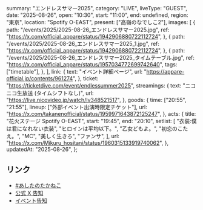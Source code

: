   summary: "エンドレスサマー2025",
  category: "LIVE",
  liveType: "GUEST",
  date: "2025-08-26",
  open: "10:30",
  start: "11:00",
  end: undefined,
  region: "東京",
  location: "Spotify O-EAST",
  present: ["高嶺のなでしこ2"],
  images: [
    {
      path: "/events/2025/2025-08-26_エンドレスサマー2025.jpg",
      ref: "https://x.com/official_appare/status/1942906880722112724",
    },
    {
      path: "/events/2025/2025-08-26_エンドレスサマー2025_1.jpg",
      ref: "https://x.com/official_appare/status/1942906880722112724",
    },
    {
      path: "/events/2025/2025-08-26_エンドレスサマー2025_タイムテーブル.jpg",
      ref: "https://x.com/official_appare/status/1957034772699742640",
      tags: ["timetable"],
    },
  ],
  link: {
    text: "イベント詳細ページ",
    url: "https://appare-official.jp/contents/961274",
  },
  ticket: "https://ticketdive.com/event/endlessummer2025",
  streamings: {
    text: "ニコニコ生放送 (タイムシフトなし)",
    url: "https://live.nicovideo.jp/watch/lv348521517",
  },
  goods: {
    time: ["20:55", "21:55"],
    lineup: ["外部イベント出演時限定チケット"],
    url: "https://x.com/takanenofficial/status/1959971643872125247",
  },
  acts: {
    title: "花火ステージ Spotify O-EAST",
    start: "19:45",
    end: "20:10",
    setlist: [
      "衣装:僕は君になれない衣装",
      "ヒロインは平均以下。",
      "乙女どもよ。",
      "初恋のこたえ。",
      "MC",
      "美しく生きろ",
      "ファンサ",
    ],
    url: "https://x.com/Mikuru_hositani/status/1960315133919740062",
  },
  updatedAt: "2025-08-26",
};

## リンク

- [#あしたのたかねこ](https://x.com/takanenofficial/status/1959971643872125247)
- [公式 X 告知](https://x.com/takanenofficial/status/1956521315718017289)
- [イベント告知](https://x.com/official_appare/status/1942906880722112724)
